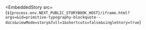 
<EmbeddedStory
  src={`${process.env.NEXT_PUBLIC_STORYBOOK_HOST}/iframe.html?args=&id=primitive-typography-blockquote--docs&viewMode=story&full=1&shortcuts=false&singleStory=true`}
></EmbeddedStory>